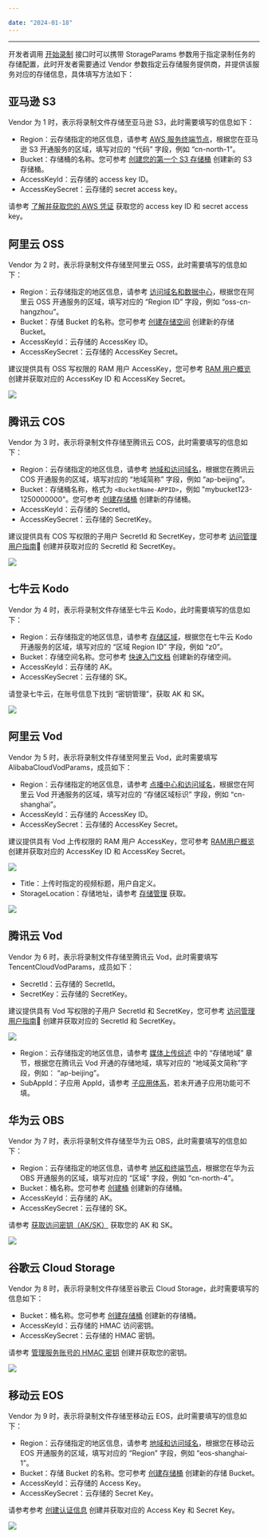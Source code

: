 ```yaml
---

date: "2024-01-18"
---
```


<Title>StorageParams 中的各个云存储相关的参数如何填写？</Title>



---

开发者调用 [开始录制](/cloud-recording-server/start) 接口时可以携带 StorageParams 参数用于指定录制任务的存储配置，此时开发者需要通过 Vendor 参数指定云存储服务提供商，并提供该服务对应的存储信息，具体填写方法如下：

## 亚马逊 S3

Vendor 为 1 时，表示将录制文件存储至亚马逊 S3，此时需要填写的信息如下：

- Region：云存储指定的地区信息，请参考 [AWS 服务终端节点](https://docs.aws.amazon.comhttps://doc-zh.zego.im/zh_cn/general/latest/gr/rande.html#s3_region)，根据您在亚马逊 S3 开通服务的区域，填写对应的 “代码” 字段，例如 “cn-north-1”。
- Bucket：存储桶的名称。您可参考 [创建您的第一个 S3 存储桶](https://docs.aws.amazon.comhttps://doc-zh.zego.im/zh_cn/AmazonS3/latest/userguide/creating-bucket.html) 创建新的 S3 存储桶。
- AccessKeyId：云存储的 access key ID。
- AccessKeySecret：云存储的 secret access key。

请参考 [了解并获取您的 AWS 凭证](https://docs.aws.amazon.comhttps://doc-zh.zego.im/zh_cn/general/latest/gr/aws-sec-cred-types.html#access-keys-and-secret-access-keys) 获取您的 access key ID 和 secret access key。

## 阿里云 OSS

Vendor 为 2 时，表示将录制文件存储至阿里云 OSS，此时需要填写的信息如下：

- Region：云存储指定的地区信息，请参考 [访问域名和数据中心](https://help.aliyun.com/document_detail/31837.html)，根据您在阿里云 OSS 开通服务的区域，填写对应的 “Region ID” 字段，例如 “oss-cn-hangzhou”。
- Bucket：存储 Bucket 的名称。您可参考 [创建存储空间](https://help.aliyun.com/document_detail/31885.htm) 创建新的存储 Bucket。
- AccessKeyId：云存储的 AccessKey ID。
- AccessKeySecret：云存储的 AccessKey Secret。

建议提供具有 OSS 写权限的 RAM 用户 AccessKey，您可参考 [RAM 用户概览](https://help.aliyun.com/document_detail/122148.html) 创建并获取对应的 AccessKey ID 和 AccessKey Secret。

<Frame width="512" height="auto" caption=""><Frame width="512" height="auto" caption=""><img src="https://doc-media.zego.im/sdk-doc/Pics/CloudRecording/aliyun1.png" /></Frame></Frame>


## 腾讯云 COS

Vendor 为 3 时，表示将录制文件存储至腾讯云 COS，此时需要填写的信息如下：

- Region：云存储指定的地区信息，请参考 [地域和访问域名](https://cloud.tencent.com/document/product/436/6224)，根据您在腾讯云 COS 开通服务的区域，填写对应的 “地域简称” 字段，例如 “ap-beijing”。
- Bucket：存储桶名称，格式为 `<BucketName-APPID>`，例如 "mybucket123-1250000000"。您可参考 [创建存储桶](https://cloud.tencent.com/document/product/436/14106) 创建新的存储桶。
- AccessKeyId：云存储的 SecretId。
- AccessKeySecret：云存储的 SecretKey。

建议提供具有 COS 写权限的子用户 SecretId 和 SecretKey，您可参考 [访问管理用户指南](https://cloud.tencent.com/document/product/598/17848) 创建并获取对应的 SecretId 和 SecretKey。

<Frame width="512" height="auto" caption=""><Frame width="512" height="auto" caption=""><img src="https://doc-media.zego.im/sdk-doc/Pics/CloudRecording/tc1.png" /></Frame></Frame>


## 七牛云 Kodo

Vendor 为 4 时，表示将录制文件存储至七牛云 Kodo，此时需要填写的信息如下：

- Region：云存储指定的地区信息，请参考 [存储区域](https://developer.qiniu.com/kodo/1671/region-endpoint-fq)，根据您在七牛云 Kodo 开通服务的区域，填写对应的 “区域 Region ID” 字段，例如 “z0”。
- Bucket：存储空间名称。您可参考 [快速入门文档](https://developer.qiniu.com/kodo/1233/console-quickstart) 创建新的存储空间。
- AccessKeyId：云存储的 AK。
- AccessKeySecret：云存储的 SK。

请登录七牛云，在账号信息下找到 “密钥管理”，获取 AK 和 SK。

<Frame width="512" height="auto" caption=""><Frame width="512" height="auto" caption=""><img src="https://doc-media.zego.im/sdk-doc/Pics/CloudRecording/qn1.png" /></Frame></Frame>


## 阿里云 Vod

Vendor 为 5 时，表示将录制文件存储至阿里云 Vod，此时需要填写AlibabaCloudVodParams，成员如下：

- Region：云存储指定的地区信息，请参考 [点播中心和访问域名](https://help.aliyun.com/document_detail/98194.html)，根据您在阿里云 Vod 开通服务的区域，填写对应的 “存储区域标识” 字段，例如 “cn-shanghai”。
- AccessKeyId：云存储的 AccessKey ID。
- AccessKeySecret：云存储的 AccessKey Secret。

建议提供具有 Vod 上传权限的 RAM 用户 AccessKey，您可参考 [RAM用户概览](https://help.aliyun.com/document_detail/122148.html) 创建并获取对应的 AccessKey ID 和 AccessKey Secret。

<Frame width="512" height="auto" caption=""><Frame width="512" height="auto" caption=""><img src="https://doc-media.zego.im/sdk-doc/Pics/CloudRecording/aliyun1.png" /></Frame></Frame>

- Title：上传时指定的视频标题，用户自定义。
- StorageLocation：存储地址，请参考 [存储管理](https://help.aliyun.com/document_detail/86097.htm) 获取。

<Frame width="512" height="auto" caption=""><Frame width="512" height="auto" caption=""><img src="https://doc-media.zego.im/sdk-doc/Pics/CloudRecording/alivod.png" /></Frame></Frame>


## 腾讯云 Vod

Vendor 为 6 时，表示将录制文件存储至腾讯云 Vod，此时需要填写TencentCloudVodParams，成员如下：

- SecretId：云存储的 SecretId。
- SecretKey：云存储的 SecretKey。

建议提供具有 Vod 写权限的子用户 SecretId 和 SecretKey，您可参考 [访问管理用户指南](https://cloud.tencent.com/document/product/598/17848) 创建并获取对应的 SecretId 和 SecretKey。

<Frame width="512" height="auto" caption=""><Frame width="512" height="auto" caption=""><img src="https://doc-media.zego.im/sdk-doc/Pics/CloudRecording/tc1.png" /></Frame></Frame>

- Region：云存储指定的地区信息，请参考 [媒体上传综述](https://cloud.tencent.com/document/product/266/9760#.E5.AD.98.E5.82.A8.E5.9C.B0.E5.9F.9F) 中的 “存储地域” 章节，根据您在腾讯云 Vod 开通的存储地域，填写对应的 “地域英文简称”字段，例如： “ap-beijing”。
- SubAppId：子应用 AppId，请参考 [子应用体系](https://cloud.tencent.com/document/product/266/14574)，若未开通子应用功能可不填。

## 华为云 OBS

Vendor 为 7 时，表示将录制文件存储至华为云 OBS，此时需要填写的信息如下：

- Region：云存储指定的地区信息，请参考 [地区和终端节点](https://developer.huaweicloud.com/endpoint?OBS)，根据您在华为云 OBS 开通服务的区域，填写对应的 “区域” 字段，例如 “cn-north-4”。
- Bucket：桶名称。您可参考 [创建桶](https://support.huaweicloud.com/ugobs-obs/obs_41_0009.html) 创建新的存储桶。
- AccessKeyId：云存储的 AK。
- AccessKeySecret：云存储的 SK。

请参考 [获取访问密钥（AK/SK）](https://support.huaweicloud.com/qs-obs/obs_qs_0005.html) 获取您的 AK 和 SK。

<Frame width="512" height="auto" caption=""><Frame width="512" height="auto" caption=""><img src="https://doc-media.zego.im/sdk-doc/Pics/CloudRecording/hw1.png" /></Frame></Frame>

## 谷歌云 Cloud Storage

Vendor 为 8 时，表示将录制文件存储至谷歌云 Cloud Storage，此时需要填写的信息如下：

- Bucket：桶名称。您可参考 [创建存储桶](https://cloud.google.com/storage/docs/creating-buckets?hl=zh-cn) 创建新的存储桶。
- AccessKeyId：云存储的 HMAC 访问密钥。
- AccessKeySecret：云存储的 HMAC 密钥。

请参考 [管理服务账号的 HMAC 密钥](https://cloud.google.com/storage/docs/authentication/managing-hmackeys?hl=zh-cn) 创建并获取您的密钥。

<Frame width="512" height="auto" caption=""><Frame width="512" height="auto" caption=""><img src="https://doc-media.zego.im/sdk-doc/Pics/CloudRecording/google.jpeg" /></Frame></Frame>

## 移动云 EOS

Vendor 为 9 时，表示将录制文件存储至移动云 EOS，此时需要填写的信息如下：

- Region：云存储指定的地区信息，请参考 [地域和访问域名](https://ecloud.10086.cn/op-help-center/doc/article/48082)，根据您在移动云 EOS 开通服务的区域，填写对应的 “Region” 字段，例如 “eos-shanghai-1”。
- Bucket：存储 Bucket 的名称。您可参考 [创建存储桶](https://ecloud.10086.cn/op-help-center/doc/article/42933) 创建新的存储 Bucket。
- AccessKeyId：云存储的 Access Key。
- AccessKeySecret：云存储的 Secret Key。

请参考参考 [创建认证信息](https://ecloud.10086.cn/op-help-center/doc/article/24501) 创建并获取对应的 Access Key 和 Secret Key。

<Frame width="512" height="auto" caption=""><Frame width="512" height="auto" caption=""><img src="https://doc-media.zego.im/sdk-doc/Pics/CloudRecording/eos.jpeg" /></Frame></Frame>

